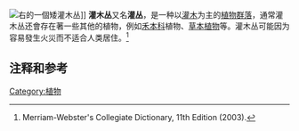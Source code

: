 [[File:Starr_010831-0016_Morella_faya.jpg|右]]的一個矮灌木丛]]
'''灌木丛'''又名'''灌丛'''，是一种以[[灌木|灌木]]为主的[[植物群落|植物群落]]，通常灌木丛还會存在著一些其他的植物，例如[[禾本科|禾本科]]植物、[[草本植物|草本植物]]等。灌木丛可能因为容易發生火災而不适合人类居住。<ref>Merriam-Webster's Collegiate Dictionary, 11th Edition (2003).</ref>

== 注释和参考 ==
{{Reflist}}

[[Category:植物|Category:植物]]